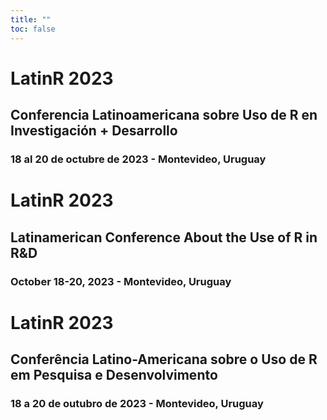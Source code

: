 ```yaml
---
title: ""
toc: false
---
```


::: {.content-visible when-profile="es"}
::: grid
::: {#banner .g-col-12}
# LatinR 2023

## Conferencia Latinoamericana sobre Uso de R en Investigación + Desarrollo

### 18 al 20 de octubre de 2023 - Montevideo, Uruguay {style="max-width: fit-content; max-width: -moz-fit-content;"}
:::
:::
:::

::: {.content-visible when-profile="en"}
::: grid
::: {#banner .g-col-12}
# LatinR 2023

## Latinamerican Conference About the Use of R in R&D

### October 18-20, 2023 - Montevideo, Uruguay {style="max-width: fit-content; max-width: -moz-fit-content;"}
:::
:::
:::

::: {.content-visible when-profile="pt"}
::: grid
::: {#banner .g-col-12}
# LatinR 2023

## Conferência Latino-Americana sobre o Uso de R em Pesquisa e Desenvolvimento

### 18 a 20 de outubro de 2023 - Montevideo, Uruguay {style="max-width: fit-content; max-width: -moz-fit-content;"}
:::
:::
:::
